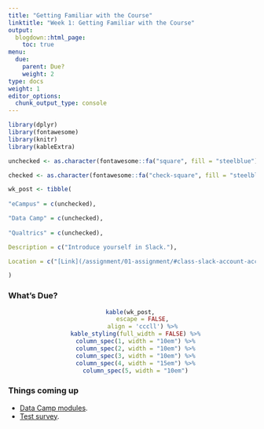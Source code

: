 ```yaml
---
title: "Getting Familiar with the Course"
linktitle: "Week 1: Getting Familiar with the Course"
output:
  blogdown::html_page:
    toc: true
menu:
  due:
    parent: Due?
    weight: 2
type: docs
weight: 1
editor_options: 
  chunk_output_type: console
---
```


```r
library(dplyr)
library(fontawesome)
library(knitr)
library(kableExtra)
```

```r
unchecked <- as.character(fontawesome::fa("square", fill = "steelblue"))

checked <- as.character(fontawesome::fa("check-square", fill = "steelblue"))

wk_post <- tibble(
  
"eCampus" = c(unchecked),

"Data Camp" = c(unchecked),
  
"Qualtrics" = c(unchecked),

Description = c("Introduce yourself in Slack."),

Location = c("[Link](/assignment/01-assignment/#class-slack-account-access-1)")

)
```

### What's Due?
<center>
```r
kable(wk_post, 
      escape = FALSE,
      align = 'cccll') %>%
  kable_styling(full_width = FALSE) %>%
  column_spec(1, width = "10em") %>%
  column_spec(2, width = "10em") %>%
  column_spec(3, width = "10em") %>%
  column_spec(4, width = "15em") %>%
  column_spec(5, width = "10em")
```
</center>

### Things coming up

- [Data Camp modules](/lesson/02-lesson/#data-camp-1).
- [Test survey](/assignment/02-assignment/#qualtrics-1).

